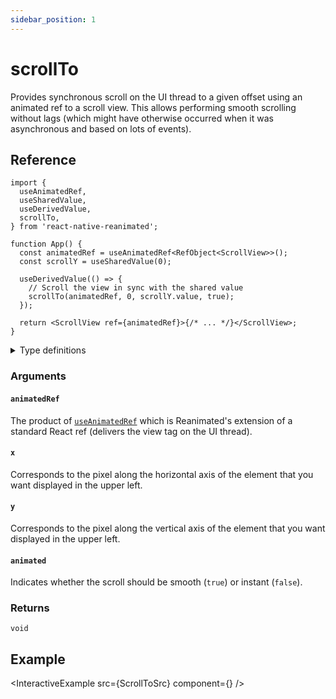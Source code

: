 ```yaml
---
sidebar_position: 1
---
```


# scrollTo

Provides synchronous scroll on the UI thread to a given offset using an animated ref to a scroll view. This allows performing smooth scrolling without lags (which might have otherwise occurred when it was asynchronous and based on lots of events).

## Reference

```tsx
import {
  useAnimatedRef,
  useSharedValue,
  useDerivedValue,
  scrollTo,
} from 'react-native-reanimated';

function App() {
  const animatedRef = useAnimatedRef<RefObject<ScrollView>>();
  const scrollY = useSharedValue(0);

  useDerivedValue(() => {
    // Scroll the view in sync with the shared value
    scrollTo(animatedRef, 0, scrollY.value, true);
  });

  return <ScrollView ref={animatedRef}>{/* ... */}</ScrollView>;
}
```

<details>
<summary>Type definitions</summary>

```typescript
function scrollTo<T extends Component>(
  animatedRef: AnimatedRef<T>,
  x: number,
  y: number,
  animated: boolean
): void;
```

</details>

### Arguments

#### `animatedRef`

The product of [`useAnimatedRef`](/docs/core/useAnimatedRef) which is Reanimated's extension of a standard React ref (delivers the view tag on the UI thread).

#### `x`

Corresponds to the pixel along the horizontal axis of the element that you want displayed in the upper left.

#### `y`

Corresponds to the pixel along the vertical axis of the element that you want displayed in the upper left.

#### `animated`

Indicates whether the scroll should be smooth (`true`) or instant (`false`).

### Returns

`void`

## Example


<InteractiveExample src={ScrollToSrc} component={<ScrollTo />} />
